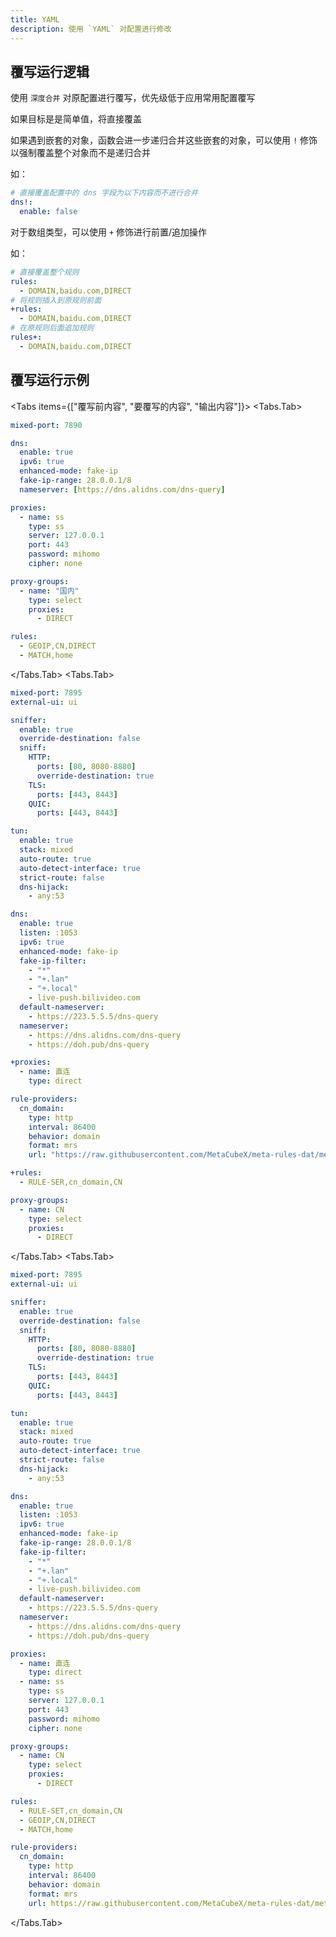 ```yaml
---
title: YAML
description: 使用 `YAML` 对配置进行修改
---
```



## 覆写运行逻辑

使用 `深度合并` 对原配置进行覆写，优先级低于应用常用配置覆写

如果目标是是简单值，将直接覆盖

如果遇到嵌套的对象，函数会进一步递归合并这些嵌套的对象，可以使用 `!` 修饰以强制覆盖整个对象而不是递归合并

如：

```yaml
# 直接覆盖配置中的 dns 字段为以下内容而不进行合并
dns!:
  enable: false
```

对于数组类型，可以使用 `+` 修饰进行前置/追加操作

如：

```yaml
# 直接覆盖整个规则
rules:
  - DOMAIN,baidu.com,DIRECT
# 将规则插入到原规则前面
+rules:
  - DOMAIN,baidu.com,DIRECT
# 在原规则后面追加规则
rules+:
  - DOMAIN,baidu.com,DIRECT
```

## 覆写运行示例

<Tabs items={["覆写前内容", "要覆写的内容", "输出内容"]}>
<Tabs.Tab>

```yaml
mixed-port: 7890

dns:
  enable: true
  ipv6: true
  enhanced-mode: fake-ip
  fake-ip-range: 28.0.0.1/8
  nameserver: [https://dns.alidns.com/dns-query]

proxies:
  - name: ss
    type: ss
    server: 127.0.0.1
    port: 443
    password: mihomo
    cipher: none

proxy-groups:
  - name: "国内"
    type: select
    proxies:
      - DIRECT

rules:
  - GEOIP,CN,DIRECT
  - MATCH,home
```

</Tabs.Tab>
<Tabs.Tab>

```yaml
mixed-port: 7895
external-ui: ui

sniffer:
  enable: true
  override-destination: false
  sniff:
    HTTP:
      ports: [80, 8080-8880]
      override-destination: true
    TLS:
      ports: [443, 8443]
    QUIC:
      ports: [443, 8443]

tun:
  enable: true
  stack: mixed
  auto-route: true
  auto-detect-interface: true
  strict-route: false
  dns-hijack:
    - any:53

dns:
  enable: true
  listen: :1053
  ipv6: true
  enhanced-mode: fake-ip
  fake-ip-filter:
    - "*"
    - "+.lan"
    - "+.local"
    - live-push.bilivideo.com
  default-nameserver:
    - https://223.5.5.5/dns-query
  nameserver:
    - https://dns.alidns.com/dns-query
    - https://doh.pub/dns-query

+proxies:
  - name: 直连
    type: direct

rule-providers:
  cn_domain:
    type: http
    interval: 86400
    behavior: domain
    format: mrs
    url: "https://raw.githubusercontent.com/MetaCubeX/meta-rules-dat/meta/geo/geosite/cn.mrs"

+rules:
  - RULE-SER,cn_domain,CN

proxy-groups:
  - name: CN
    type: select
    proxies:
      - DIRECT
```

</Tabs.Tab>
<Tabs.Tab>

```yaml
mixed-port: 7895
external-ui: ui

sniffer:
  enable: true
  override-destination: false
  sniff:
    HTTP:
      ports: [80, 8080-8880]
      override-destination: true
    TLS:
      ports: [443, 8443]
    QUIC:
      ports: [443, 8443]

tun:
  enable: true
  stack: mixed
  auto-route: true
  auto-detect-interface: true
  strict-route: false
  dns-hijack:
    - any:53

dns:
  enable: true
  listen: :1053
  ipv6: true
  enhanced-mode: fake-ip
  fake-ip-range: 28.0.0.1/8
  fake-ip-filter:
    - "*"
    - "+.lan"
    - "+.local"
    - live-push.bilivideo.com
  default-nameserver:
    - https://223.5.5.5/dns-query
  nameserver:
    - https://dns.alidns.com/dns-query
    - https://doh.pub/dns-query

proxies:
  - name: 直连
    type: direct
  - name: ss
    type: ss
    server: 127.0.0.1
    port: 443
    password: mihomo
    cipher: none

proxy-groups:
  - name: CN
    type: select
    proxies:
      - DIRECT

rules:
  - RULE-SET,cn_domain,CN
  - GEOIP,CN,DIRECT
  - MATCH,home

rule-providers:
  cn_domain:
    type: http
    interval: 86400
    behavior: domain
    format: mrs
    url: https://raw.githubusercontent.com/MetaCubeX/meta-rules-dat/meta/geo/geosite/cn.mrs
```

</Tabs.Tab>
</Tabs>
